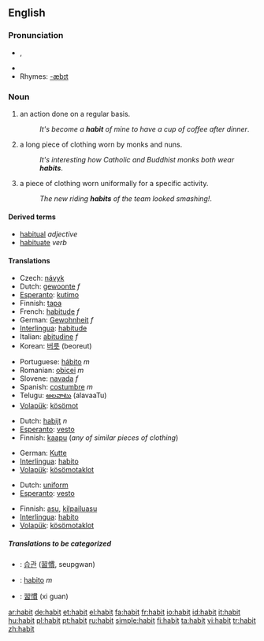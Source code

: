 {{wikipedia|dab=habit}}
==English==

===Pronunciation===
*{{IPA|/ˈhæbɪt/}}, {{SAMPA|/"h{bIt/}}
*{{audio|en-us-habit.ogg|Audio (US)}}
*Rhymes: [[Rhymes:English:-æbɪt|-æbɪt]]

===Noun===
{{en-noun}}

#an action done on a regular basis.
#:''It's become a '''habit''' of mine to have a cup of coffee after dinner''.
#a long piece of clothing worn by monks and nuns.
#:''It's interesting how Catholic and Buddhist monks both wear '''habits'''''.
#a piece of clothing worn uniformally for a specific activity.
#:''The new riding '''habits''' of the team looked smashing!''.

==== Derived terms ====
*[[habitual]] ''adjective''
*[[habituate]] ''verb''

==== Translations ====
{{trans-top|an action done on a regular basis}}
*Czech: [[návyk]] {{m}}
*Dutch: [[gewoonte]] ''f''
*[[Esperanto]]: [[kutimo]]
*Finnish: [[tapa#Finnish|tapa]]
*French: [[habitude]] ''f''
*German: [[Gewohnheit]] ''f''
*[[Interlingua]]: [[habitude]]
*Italian: [[abitudine]] ''f''
*Korean: [[버릇]] (beoreut)
{{trans-mid}}
*Portuguese: [[hábito]] ''m''
*Romanian: [[obicei]] ''m''
*Slovene: [[navada]] ''f''
*Spanish: [[costumbre]] ''m''
*Telugu: [[అలవాటు]] (alavaaTu)
*[[Volapük]]: [[kösömot]]
{{trans-bottom}}

{{trans-top|a long piece of clothing worn by monks and nuns}}
*Dutch: [[habijt]] ''n''
*[[Esperanto]]: [[vesto]]
*Finnish: [[kaapu]] (''any of similar pieces of clothing'')
{{trans-mid}}
*German: [[Kutte]]
*[[Interlingua]]: [[habito]]
*[[Volapük]]: [[kösömotaklot]]
{{trans-bottom}}

{{trans-top|a piece of clothing worn uniformally for a specific activity}}
*Dutch: [[uniform]]
*[[Esperanto]]: [[vesto]]
{{trans-mid}}
*Finnish: [[asu#Finnish|asu]], [[kilpailuasu]]
*[[Interlingua]]: [[habito]]
*[[Volapük]]: [[kösömotaklot]]
{{trans-bottom}}

=====Translations to be categorized=====
{{checktrans}}
{{top}}
*{{ttbc|Korean}}: [[습관]] ([[習慣]], seupgwan)
{{mid}}
*{{ttbc|Spanish}}: [[habito]] ''m''
*{{ttbc|Chinese}}: [[習慣]] (xi guan)
{{bottom}}

[[ar:habit]]
[[de:habit]]
[[et:habit]]
[[el:habit]]
[[fa:habit]]
[[fr:habit]]
[[io:habit]]
[[id:habit]]
[[it:habit]]
[[hu:habit]]
[[pl:habit]]
[[pt:habit]]
[[ru:habit]]
[[simple:habit]]
[[fi:habit]]
[[ta:habit]]
[[vi:habit]]
[[tr:habit]]
[[zh:habit]]